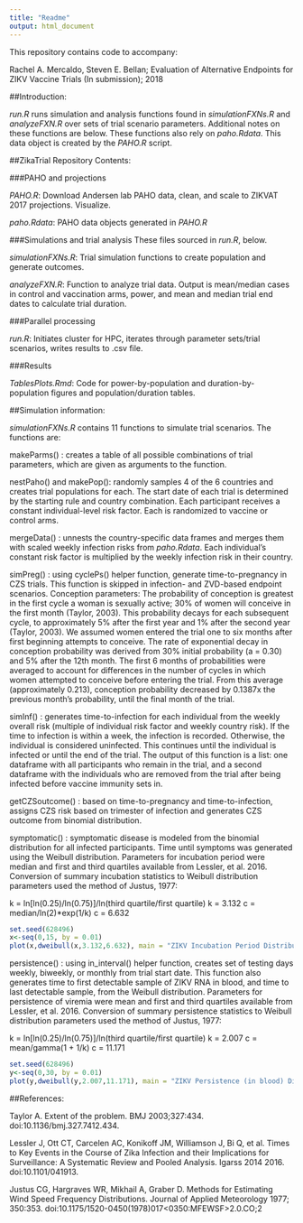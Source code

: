 ```yaml
---
title: "Readme"
output: html_document
---
```


This repository contains code to accompany:

Rachel A. Mercaldo, Steven E. Bellan; Evaluation of Alternative Endpoints for ZIKV Vaccine Trials (In submission); 2018

##Introduction:

*run.R* runs simulation and analysis functions found in *simulationFXNs.R* and *analyzeFXN.R* over sets of trial scenario parameters. Additional notes on these functions are below. These functions also rely on *paho.Rdata*. This data object is created by the *PAHO.R* script.


##ZikaTrial Repository Contents:


###PAHO and projections

*PAHO.R*:  Download Andersen lab PAHO data, clean, and scale to ZIKVAT 2017 projections. Visualize.

*paho.Rdata*:  PAHO data objects generated in *PAHO.R*


###Simulations and trial analysis
These files sourced in *run.R*, below.

*simulationFXNs.R*:  Trial simulation functions to create population and generate outcomes. 

*analyzeFXN.R*:  Function to analyze trial data. Output is mean/median cases in control and vaccination arms, power, and mean and median trial end dates to calculate trial duration.


###Parallel processing 

*run.R*:  Initiates cluster for HPC, iterates through parameter sets/trial scenarios, writes results to .csv file. 


###Results

*TablesPlots.Rmd*:  Code for power-by-population and duration-by-population figures and population/duration tables.


##Simulation information:

*simulationFXNs.R* contains 11 functions to simulate trial scenarios. The functions are:

makeParms() :  creates a table of all possible combinations of trial parameters, which are given as arguments to the function.

nestPaho() and makePop(): randomly samples 4 of the 6 countries and creates trial populations for each. The start date of each trial is determined by the starting rule and country combination. Each participant receives a constant individual-level risk factor. Each is randomized to vaccine or control arms. 

mergeData() : unnests the country-specific data frames and merges them with scaled weekly infection risks from *paho.Rdata*. Each individual's constant risk factor is multiplied by the weekly infection risk in their country. 

simPreg() : using cyclePs() helper function, generate time-to-pregnancy in CZS trials. This function is skipped in infection- and ZVD-based endpoint scenarios. 
Conception parameters: The probability of conception is greatest in the first cycle a woman is sexually active; 30% of women will conceive in the first month (Taylor, 2003). This probability decays for each subsequent cycle, to approximately 5% after the first year and 1% after the second year (Taylor, 2003). We assumed women entered the trial one to six months after first beginning attempts to conceive.
The rate of exponential decay in conception probability was derived from 30% initial probability (a = 0.30) and 5% after the 12th month.
The first 6 months of probabilities were averaged to account for differences in the number of cycles in which women attempted to conceive before entering the trial. From this average (approximately 0.213), conception probability decreased by 0.1387x the previous month's probability, until the final month of the trial.


simInf() : generates time-to-infection for each individual from the weekly overall risk (multiple of individual risk factor and weekly country risk). If the time to infection is within a week, the infection is recorded. Otherwise, the individual is considered uninfected. This continues until the individual is infected or until the end of the trial. The output of this function is a list: one dataframe with all participants who remain in the trial, and a second dataframe with the individuals who are removed from the trial after being infected before vaccine immunity sets in.

getCZSoutcome() : based on time-to-pregnancy and time-to-infection, assigns CZS risk based on trimester of infection and generates CZS outcome from binomial distribution.

symptomatic() : symptomatic disease is modeled from the binomial distribution for all infected participants. Time until symptoms was generated using the Weibull distribution. Parameters for incubation period were median and first and third quartiles available from Lessler, et al. 2016. Conversion of summary incubation statistics to Weibull distribution parameters used the method of Justus, 1977: 

k = ln[ln(0.25)/ln(0.75)]/ln(third quartile/first quartile) 
k = 3.132
c = median/ln(2)*exp(1/k)
c = 6.632

```r
set.seed(628496)
x<-seq(0,15, by = 0.01)
plot(x,dweibull(x,3.132,6.632), main = "ZIKV Incubation Period Distribution", xlab = "Days", ylab = "Density")
```

persistence() : using in_interval() helper function, creates set of testing days weekly, biweekly, or monthly from trial start date. This function also generates time to first detectable sample of ZIKV RNA in blood, and time to last detectable sample, from the Weibull distribution. Parameters for persistence of viremia were mean and first and third quartiles available from Lessler, et al. 2016. Conversion of summary persistence statistics to Weibull distribution parameters used the method of Justus, 1977:

k = ln[ln(0.25)/ln(0.75)]/ln(third quartile/first quartile) 
k = 2.007
c = mean/gamma(1 + 1/k)
c = 11.171

```r
set.seed(628496)
y<-seq(0,30, by = 0.01)
plot(y,dweibull(y,2.007,11.171), main = "ZIKV Persistence (in blood) Distribution", xlab = "Days", ylab = "Density")
```
##References:

Taylor A. Extent of the problem. BMJ 2003;327:434. doi:10.1136/bmj.327.7412.434.

Lessler J, Ott CT, Carcelen AC, Konikoff JM, Williamson J, Bi Q, et al. Times to Key Events in the Course of Zika Infection and their Implications for Surveillance: A Systematic Review and Pooled Analysis. Igarss 2014 2016. doi:10.1101/041913.

Justus CG, Hargraves WR, Mikhail A, Graber D. Methods for Estimating Wind Speed Frequency Distributions. Journal of Applied Meteorology 1977; 350:353.
doi:10.1175/1520-0450(1978)017<0350:MFEWSF>2.0.CO;2